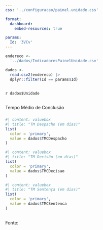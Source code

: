 ```yaml
---
css: '../configuracao/painel.unidade.css'

format: 
  dashboard:
    embed-resources: true

params:
  Id: '3VCv'
---
```



```r
endereco <-
  '../dados/IndicadoresPainelUnidade.csv'

dados <-
  read.csv2(endereco) |> 
  dplyr::filter(Id == params$Id)

```


##

`r dados$Unidade`

## 

###

::: {.card title="TMC"}
::: centralizado
Tempo Médio de Conclusão
:::
:::

### 

```r
#| content: valuebox
#| title: "TM Despacho (em dias)"
list(
  color = 'primary',
  value = dados$TMCDespacho
)
```

```r
#| content: valuebox
#| title: "TM Decisão (em dias)"
list(
  color = 'primary',
  value = dados$TMCDecisao
)
```

```r
#| content: valuebox
#| title: "TM Sentença (em dias)"
list(
  color = 'primary',
  value = dados$TMCSentenca
)
```

##
Fonte:
